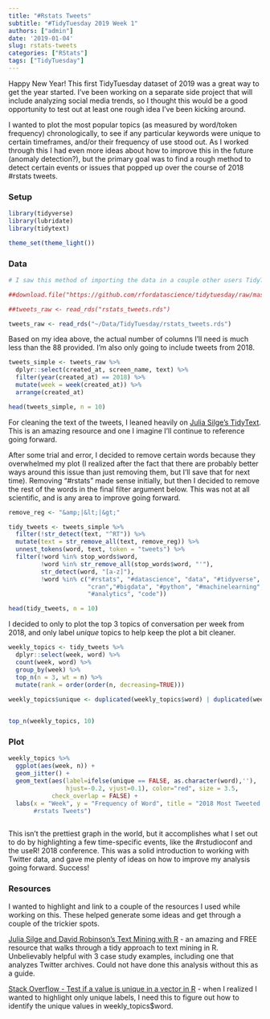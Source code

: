```yaml
---
title: "#Rstats Tweets"
subtitle: "#TidyTuesday 2019 Week 1"
authors: ["admin"]
date: '2019-01-04'
slug: rstats-tweets
categories: ["RStats"]
tags: ["TidyTuesday"]
---
```


Happy New Year! This first TidyTuesday dataset of 2019 was a great way to get the year started. I've been working on a separate side project that will include analyzing social media trends, so I thought this would be a good opportunity to test out at least one rough idea I've been kicking around.

I wanted to plot the most popular topics (as measured by word/token frequency) chronologically, to see if any particular keywords were unique to certain timeframes, and/or their frequency of use stood out. As I worked through this I had even more ideas about how to improve this in the future (anomaly detection?), but the primary goal was to find a rough method to detect certain events or issues that popped up over the course of 2018 #rstats tweets.

### Setup
```r
library(tidyverse)
library(lubridate)
library(tidytext)

theme_set(theme_light())

```

### Data
```r

# I saw this method of importing the data in a couple other users TidyTuesday posts, but for some reason this didn't work for me, so I manually downloaded the data.

##download.file("https://github.com/rfordatascience/tidytuesday/raw/master/data/2019/2019-01-01/rstats_tweets.rds", "rstats_tweets.rds")

##tweets_raw <- read_rds("rstats_tweets.rds")

tweets_raw <- read_rds("~/Data/TidyTuesday/rstats_tweets.rds")

```

Based on my idea above, the actual number of columns I'll need is much less than the 88 provided. I'm also only going to include tweets from 2018.

```r

tweets_simple <- tweets_raw %>%
  dplyr::select(created_at, screen_name, text) %>%
  filter(year(created_at) == 2018) %>%
  mutate(week = week(created_at)) %>%
  arrange(created_at)

head(tweets_simple, n = 10)
```

For cleaning the text of the tweets, I leaned heavily on [Julia Silge's TidyText](https://www.tidytextmining.com/twitter.html). This is an amazing resource and one I imagine I'll continue to reference going forward.

After some trial and error, I decided to remove certain words because they overwhelmed my plot (I realized after the fact that there are probably better ways around this issue than just removing them, but I'll save that for next time). Removing "#rstats" made sense initially, but then I decided to remove the rest of the words in the final filter argument below. This was not at all scientific, and is any area to improve going forward.

```r

remove_reg <- "&amp;|&lt;|&gt;"

tidy_tweets <- tweets_simple %>% 
  filter(!str_detect(text, "^RT")) %>%
  mutate(text = str_remove_all(text, remove_reg)) %>%
  unnest_tokens(word, text, token = "tweets") %>%
  filter(!word %in% stop_words$word,
         !word %in% str_remove_all(stop_words$word, "'"),
         str_detect(word, "[a-z]"),
         !word %in% c("#rstats", "#datascience", "data", "#tidyverse", "package", 
                      "cran","#bigdata", "#python", "#machinelearning", "#dataviz",
                      "#analytics", "code"))

head(tidy_tweets, n = 10)

```

I decided to only to plot the top 3 topics of conversation per week from 2018, and only label *unique* topics to help keep the plot a bit cleaner.

```r

weekly_topics <- tidy_tweets %>%
  dplyr::select(week, word) %>%
  count(week, word) %>%
  group_by(week) %>%
  top_n(n = 3, wt = n) %>%
  mutate(rank = order(order(n, decreasing=TRUE)))
  
weekly_topics$unique <- duplicated(weekly_topics$word) | duplicated(weekly_topics$word, fromLast = TRUE)


top_n(weekly_topics, 10)
```

### Plot

```r
weekly_topics %>%
  ggplot(aes(week, n)) +
  geom_jitter() +
  geom_text(aes(label=ifelse(unique == FALSE, as.character(word),''), 
                hjust=-0.2, vjust=0.1), color="red", size = 3.5, 
            check_overlap = FALSE) +
  labs(x = "Week", y = "Frequency of Word", title = "2018 Most Tweeted Topics in 
       #rstats Tweets")
  
```

This isn't the prettiest graph in the world, but it accomplishes what I set out to do by highlighting a few time-specific events, like the #rstudioconf and the useR! 2018 conference. This was a solid introduction to working with Twitter data, and gave me plenty of ideas on how to improve my analysis going forward. Success!

### Resources
I wanted to highlight and link to a couple of the resources I used while working on this. These helped generate some ideas and get through a couple of the trickier spots.

[Julia Silge and David Robinson's Text Mining with R](https://www.tidytextmining.com/twitter.html) - an amazing and FREE resource that walks through a tidy approach to text mining in R. Unbelievably helpful with 3 case study examples, including one that analyzes Twitter archives. Could not have done this analysis without this as a guide.

[Stack Overflow - Test if a value is unique in a vector in R](https://stackoverflow.com/questions/32150213/test-if-a-value-is-unique-in-a-vector-in-r) - when I realized I wanted to highlight only unique labels, I need this to figure out how to identify the unique values in weekly_topics$word. 



